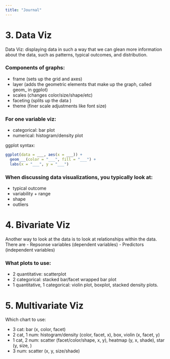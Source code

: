 ```yaml
---
title: "Journal"
---
```


# 3. Data Viz

Data Viz: displaying data in such a way that we can glean more information about the data, such as patterns, typical outcomes, and distribution.

### Components of graphs:
- frame (sets up the grid and axes)
- layer (adds the geometric elements that make up the graph, called geom_ in ggplot)
- scales (changes color/size/shape/etc)
- faceting (splits up the data )
- theme (finer scale adjustments like font size)

### For one variable viz:
- categorical: bar plot
- numerical: histogram/density plot

ggplot syntax:
```r
ggplot(data = ___, aes(x = ___)) + 
  geom___(color = "___", fill = "___") + 
  labs(x = "___", y = "___")
```

### When discussing data visualizations, you typically look at:
- typical outcome
- variability + range
- shape
- outliers


# 4. Bivariate Viz

Another way to look at the data is to look at relationships within the data. There are
- Repsonse variables (dependent variables)
- Predictors (independent variables)

### What plots to use:
- 2 quantitative: scatterplot
- 2 categorical: stacked bar/facet wrapped bar plot
- 1 quantitative, 1 categorical: violin plot, boxplot, stacked density plots.

# 5. Multivariate Viz

Which chart to use:

- 3 cat: bar (x, color, facet)
- 2 cat, 1 num: histogram/density (color, facet, x), box, violin (x, facet, y)
- 1 cat, 2 num: scatter (facet/color/shape, x, y), heatmap (y, x, shade), star (y, size, )
- 3 num: scatter (x, y, size/shade)



